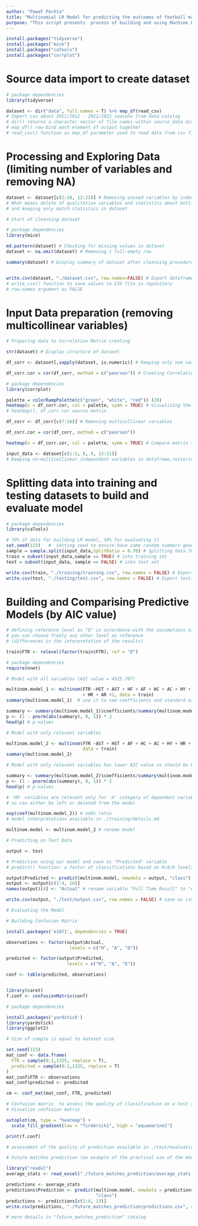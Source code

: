 ```yaml
---
author: "Paweł Pechta"
title: "Multinomial LR Model for predicting the outcomes of football matches"
purpose: "This script presents  process of building and using Machine Learning model to predict football matches outcomes" 
---
```


```r
install.packages("tidyverse")
install.packages("mice")
install.packages("caTools")
install.packages("corrplot")
```


# Source data import to create dataset

```r
# package dependencies
library(tidyverse)

dataset <- dir("data", full.names = T) %>% map_df(read_csv)
# Import csv about 2011/2012 - 2021/2022 seasons from data catalog
# dir() returns a character vector of file names within source_data directory
# map_df() row-bind each element of output together
# read_csv() function as map_df parameter used to read data from csv file
```


# Processing and Exploring Data (limiting number of variables and removing NA)

```r
dataset <- dataset[c(2:10, 12:23)] # Removing unused variables by indexes
# What means delete of qualitative variables and statistics about betting
# and keeping only match statistics in dataset
```

```r
# Start of cleansing dataset

# package dependencies
library(mice)

md.pattern(dataset) # Checking for missing values in dataset
dataset <- na.omit(dataset) # Removing 1 full-empty row
```

```r
summary(dataset) # Display summary of dataset after cleansing procedure


write.csv(dataset, "./dataset.csv", row.names=FALSE) # Export dataframe to csv
# write_csv() function to save values to CSV file in repository
# row.names argument as FALSE
```


# Input Data preparation (removing multicollinear variables)

```r
# Preparing data to Correlation Matrix creating

str(dataset) # Display structure of dataset

df_corr <- dataset[,sapply(dataset, is.numeric)] # Keeping only num variables 

df_corr.cor = cor(df_corr, method = c("pearson")) # Creating Correlation Matrix

# package dependencies
library(corrplot)

palette = colorRampPalette(c("green", "white", "red")) (20)
heatmap(x = df_corr.cor, col = palette, symm = TRUE) # Visualizing the matrix
# heatmap(), df_corr.cor source matrix
```

```r
df_corr <- df_corr[c(7:16)] # Removing multicollinear variables

df_corr.cor = cor(df_corr, method = c("pearson")) 

heatmap(x = df_corr.cor, col = palette, symm = TRUE) # Compare matrix to base
```

```r
input_data <- dataset[c(1:3, 6, 9, 12:21)] 
# Keeping no-multicollinear independent variables in dataframe,restoring factors
```


# Splitting data into training and testing datasets to build and evaluate model

```r
# package dependencies
library(caTools)

# 70% of data for building LR model, 30% for evaluating it
set.seed(123)   #  Setting seed to ensure have same random numbers generated
sample = sample.split(input_data,SplitRatio = 0.70) # Splitting data 70:30 ratio
train = subset(input_data,sample == TRUE) # into training set
test = subset(input_data, sample == FALSE) # into test set

write.csv(train, "./training/training.csv", row.names = FALSE) # Export training 
write.csv(test, "./testing/test.csv", row.names = FALSE) # Export testing
```


# Building and Comparising Predictive Models (by AIC value)

```r
# defining reference level as "D" in accordance with the assumptions of LR
# you can choose freely any other level as reference
# (differences in the interpretation of the results)

train$FTR <- relevel(factor(train$FTR), ref = "D")
```

```r
# package dependencies
require(nnet)
```


```r
# Model with all variables (AIC value = 4525.707)

multinom.model_1 <- multinom(FTR ~HST + AST + HF + AF + HC + AC + HY + AY
                             + HR + AR +1, data = train)
summary(multinom.model_1)  # use it to see coefficients and standard errors etc.

summary <- summary(multinom.model_1)$coefficients/summary(multinom.model_1)$standard.errors
p <- (1 - pnorm(abs(summary), 0, 1)) * 2
head(p) # p-values

```

```r
# Model with only relevant variables

multinom.model_2 <- multinom(FTR ~AST + HST + AF + HC + AC + HY + HR + AR +1,
                             data = train)
summary(multinom.model_2)

# Model with only relevant variables has lower AIC value so should be better

summary <- summary(multinom.model_2)$coefficients/summary(multinom.model_2)$standard.errors
p <- (1 - pnorm(abs(summary), 0, 1)) * 2
head(p) # p-values

# 'HR' variables are relevant only for 'A' category of dependent variable,
# so can either be left or deleted from the model
```

```r
exp(coef(multinom.model_2)) # odds ratio
# model interpretations available in ./training/details.md
```

```r
multinom.model <- multinom.model_2 # rename model
```

```r
# Predicting on Test Data

output <- test

# Prediction using our model and save as "Predicted" variable
# predict() function: a factor of classifications based on H/A/D levels

output$Predicted <- predict(multinom.model, newdata = output, "class")
output <- output[c(1:4, 16)]
names(output)[4] <- "Actual" # rename variable "Full Time Result" to "Actual"

write.csv(output, "./test/output.csv", row.names = FALSE) # save as csv file
```

```r
# Evaluating the Model

# Building Confusion Matrix

install.packages('e1071', dependencies = TRUE)

observations <- factor(output$Actual,
                        levels = c("H", "A", "D"))

predicted <- factor(output$Predicted,
                       levels = c("H", "A", "D"))

conf <- table(predicted, observations)


library(caret) 
f.conf <- confusionMatrix(conf)

# package dependencies

install.packages('yardstick')
library(yardstick)
library(ggplot2)

# Size of sample is equal to dataset size

set.seed(123)
mat_conf <- data.frame(
  FTR = sample(0:1,1325, replace = T),
  predicted = sample(0:1,1325, replace = T)
)
mat_conf$FTR <- observations
mat_conf$predicted <- predicted

cm <- conf_mat(mat_conf, FTR, predicted)

# Confusion matrix  to assess the quality of classification on a test set
# Visualize confusion matrix

autoplot(cm, type = "heatmap") +
  scale_fill_gradient(low = "firebrick1", high = "aquamarine1")

print(f.conf)

# assessment of the quality of prediction available in ./test/evaluation.md
```


```r

# Future matches prediction (an example of the practical use of the model)

library("readxl")
average_stats <- read_excel("./future_matches_prediction/average_stats.xlsx")

predictions <- average_stats
predictions$Prediction <- predict(multinom.model, newdata = predictions,
                                  "class")
predictions <- predictions[c(1:4, 13)]
write.csv(predictions, "./future_matches_prediction/predictions.csv", row.names = FALSE)

# more details in "future_matches_prediction" catalog

```

